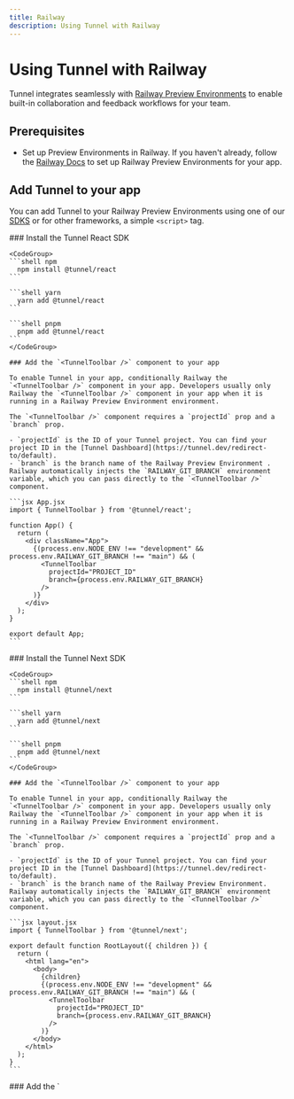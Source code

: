 ```yaml
---
title: Railway
description: Using Tunnel with Railway
---
```

# Using Tunnel with Railway

Tunnel integrates seamlessly with [Railway Preview Environments](https://docs.railway.app/guides/github-autodeploys) to enable built-in collaboration and feedback workflows for your team.

## Prerequisites

* Set up Preview Environments in Railway. If you haven't already, follow the [Railway Docs](https://docs.railway.app/guides/github-autodeploys) to set up Railway Preview Environments for your app.

## Add Tunnel to your app

You can add Tunnel to your Railway Preview Environments using one of our [SDKS](/sdks) or for other frameworks, a simple `<script>` tag.

<Tabs>
  <Tab title="React">
    ### Install the Tunnel React SDK

    <CodeGroup>
    ```shell npm
      npm install @tunnel/react
    ```

    ```shell yarn
      yarn add @tunnel/react
    ```

    ```shell pnpm
      pnpm add @tunnel/react
    ```
    </CodeGroup>

    ### Add the `<TunnelToolbar />` component to your app

    To enable Tunnel in your app, conditionally Railway the `<TunnelToolbar />` component in your app. Developers usually only Railway the `<TunnelToolbar />` component in your app when it is running in a Railway Preview Environment environment.

    The `<TunnelToolbar />` component requires a `projectId` prop and a `branch` prop.

    - `projectId` is the ID of your Tunnel project. You can find your project ID in the [Tunnel Dashboard](https://tunnel.dev/redirect-to/default).
    - `branch` is the branch name of the Railway Preview Environment . Railway automatically injects the `RAILWAY_GIT_BRANCH` environment variable, which you can pass directly to the `<TunnelToolbar />` component.

    ```jsx App.jsx
    import { TunnelToolbar } from '@tunnel/react';

    function App() {
      return (
        <div className="App">
          {(process.env.NODE_ENV !== "development" && process.env.RAILWAY_GIT_BRANCH !== "main") && (
            <TunnelToolbar
              projectId="PROJECT_ID"
              branch={process.env.RAILWAY_GIT_BRANCH}
            />
          )}
        </div>
      );
    }

    export default App;
    ```

  </Tab>
  <Tab title="Next">
    ### Install the Tunnel Next SDK

    <CodeGroup>
    ```shell npm
      npm install @tunnel/next
    ```

    ```shell yarn
      yarn add @tunnel/next
    ```

    ```shell pnpm
      pnpm add @tunnel/next
    ```
    </CodeGroup>

    ### Add the `<TunnelToolbar />` component to your app

    To enable Tunnel in your app, conditionally Railway the `<TunnelToolbar />` component in your app. Developers usually only Railway the `<TunnelToolbar />` component in your app when it is running in a Railway Preview Environment environment.

    The `<TunnelToolbar />` component requires a `projectId` prop and a `branch` prop.

    - `projectId` is the ID of your Tunnel project. You can find your project ID in the [Tunnel Dashboard](https://tunnel.dev/redirect-to/default).
    - `branch` is the branch name of the Railway Preview Environment. Railway automatically injects the `RAILWAY_GIT_BRANCH` environment variable, which you can pass directly to the `<TunnelToolbar />` component.

    ```jsx layout.jsx
    import { TunnelToolbar } from '@tunnel/next';

    export default function RootLayout({ children }) {
      return (
        <html lang="en">
          <body>
            {children}
            {(process.env.NODE_ENV !== "development" && process.env.RAILWAY_GIT_BRANCH !== "main") && (
              <TunnelToolbar
                projectId="PROJECT_ID"
                branch={process.env.RAILWAY_GIT_BRANCH}
              />
            )}
          </body>
        </html>
      );
    }
    ```

  </Tab>
  <Tab title="Other frameworks">
    ### Add the `<script>` tag to your app

    To enable Tunnel in your app, add the `<script>` tag to your app. Developers usually only add the `<script>` tag in your app when it is running in a Railway Preview Environment environment.

    The `<script>` tag requires a `data-project-id` attribute and a `data-branch` attribute.

    - `data-project-id` is the ID of your Tunnel project. You can find your project ID in the [Tunnel Dashboard](https://tunnel.dev/).
    - `data-branch` is the branch name of the Railway Preview Environment. Railway automatically injects the `RAILWAY_GIT_BRANCH` environment variable, which you can pass directly to the `<script>` tag.

    ```html index.html
    <script
      src="https://tunnelapp.dev/__tunnel/script.js"
      data-project-id="PROJECT_ID"
      data-branch="RAILWAY_GIT_BRANCH"
    ></script>
    ```

  </Tab>
</Tabs>
